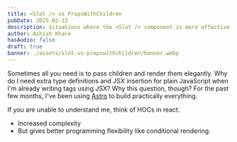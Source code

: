 ```yaml
---
title: <Slot /> vs PropsWithChildren
pubDate: 2025-02-22
description: Situations where the <Slot /> component is more effective than passing and managing children in a component tree.
author: Ashish Khare
hasAudio: false
draft: true
banner: ./assets/slot-vs-propswithchildren/banner.webp
---
```


Sometimes all you need is to pass children and render them elegantly. Why do I need extra type definitions and JSX insertion for plain JavaScript when I'm already writing tags using JSX? Why this question, though? For the past few months, I've been using [Astro](https://astro.build/) to build practically everything.

If you are unable to understand me, think of HOCs in react.

- Increased complexity
- But gives better programming flexibility like conditional rendering.
